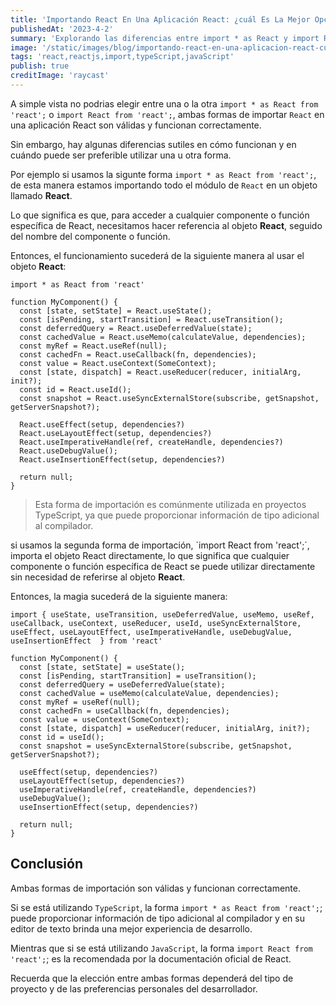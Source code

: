 ```yaml
---
title: 'Importando React En Una Aplicación React: ¿cuál Es La Mejor Opción?'
publishedAt: '2023-4-2'
summary: 'Explorando las diferencias entre import * as React y import React en proyectos React'
image: '/static/images/blog/importando-react-en-una-aplicacion-react-cual-es-la-mejor-opcion/preview.png'
tags: 'react,reactjs,import,typeScript,javaScript'
publish: true
creditImage: 'raycast'
---
```


A simple vista no podrias elegir entre una o la otra `import * as React from 'react';` o `import React from 'react';`, ambas formas de importar `React` en una aplicación React son válidas y funcionan correctamente.

Sin embargo, hay algunas diferencias sutiles en cómo funcionan y en cuándo puede ser preferible utilizar una u otra forma.

Por ejemplo si usamos la sigunte forma `import * as React from 'react';`, de esta manera estamos importando todo el módulo de `React` en un objeto llamado __React__.

Lo que significa es que, para acceder a cualquier componente o función específica de React, necesitamos hacer referencia al objeto __React__, seguido del nombre del componente o función.

Entonces, el funcionamiento sucederá de la siguiente manera al usar el objeto __React__:

```tsx /React/#s title="MyComponent.tsx"
import * as React from 'react'

function MyComponent() {
  const [state, setState] = React.useState();
  const [isPending, startTransition] = React.useTransition();
  const deferredQuery = React.useDeferredValue(state);
  const cachedValue = React.useMemo(calculateValue, dependencies);
  const myRef = React.useRef(null);
  const cachedFn = React.useCallback(fn, dependencies);
  const value = React.useContext(SomeContext);
  const [state, dispatch] = React.useReducer(reducer, initialArg, init?);
  const id = React.useId();
  const snapshot = React.useSyncExternalStore(subscribe, getSnapshot, getServerSnapshot?);

  React.useEffect(setup, dependencies?)
  React.useLayoutEffect(setup, dependencies?)
  React.useImperativeHandle(ref, createHandle, dependencies?)
  React.useDebugValue();
  React.useInsertionEffect(setup, dependencies?)

  return null;
}

```

> Esta forma de importación es comúnmente utilizada en proyectos TypeScript, ya que puede proporcionar información de tipo adicional al compilador.

si usamos la segunda forma de importación, `import React from 'react';´, importa el objeto React directamente, lo que significa que cualquier componente o función específica de React se puede utilizar directamente sin necesidad de referirse al objeto __React__.

Entonces, la magia sucederá de la siguiente manera:

```tsx /React/#s title="MyComponent.tsx"
import { useState, useTransition, useDeferredValue, useMemo, useRef, useCallback, useContext, useReducer, useId, useSyncExternalStore, useEffect, useLayoutEffect, useImperativeHandle, useDebugValue, useInsertionEffect  } from 'react'

function MyComponent() {
  const [state, setState] = useState();
  const [isPending, startTransition] = useTransition();
  const deferredQuery = useDeferredValue(state);
  const cachedValue = useMemo(calculateValue, dependencies);
  const myRef = useRef(null);
  const cachedFn = useCallback(fn, dependencies);
  const value = useContext(SomeContext);
  const [state, dispatch] = useReducer(reducer, initialArg, init?);
  const id = useId();
  const snapshot = useSyncExternalStore(subscribe, getSnapshot, getServerSnapshot?);

  useEffect(setup, dependencies?)
  useLayoutEffect(setup, dependencies?)
  useImperativeHandle(ref, createHandle, dependencies?)
  useDebugValue();
  useInsertionEffect(setup, dependencies?)

  return null;
}
```

## Conclusión

Ambas formas de importación son válidas y funcionan correctamente.

Si se está utilizando `TypeScript`, la forma `import * as React from 'react';`; puede proporcionar información de tipo adicional al compilador y en su editor de texto brinda una mejor experiencia de desarrollo.

Mientras que si se está utilizando `JavaScript`, la forma `import React from 'react';`; es la recomendada por la documentación oficial de React.

Recuerda que la elección entre ambas formas dependerá del tipo de proyecto y de las preferencias personales del desarrollador.
